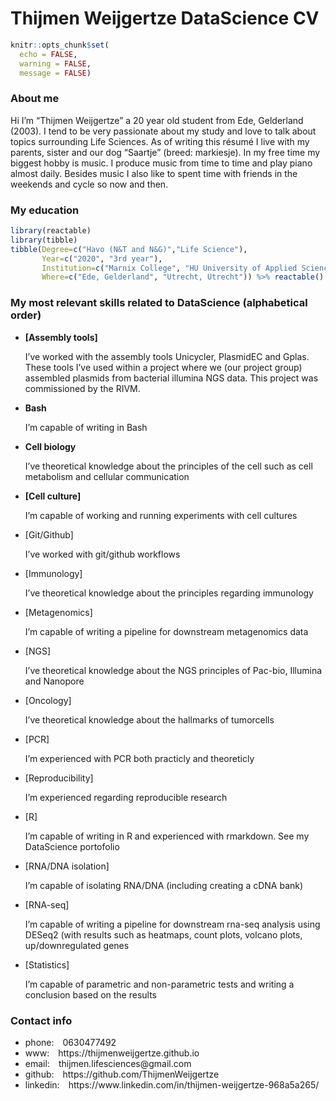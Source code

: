 

# Thijmen Weijgertze DataScience CV

```r
knitr::opts_chunk$set(
  echo = FALSE, 
  warning = FALSE, 
  message = FALSE)
```

### About me

Hi I'm "Thijmen Weijgertze" a 20 year old student from Ede, Gelderland (2003). I tend to be very passionate about my study and love to talk about topics surrounding Life Sciences. As of writing this résumé I live with my parents, sister and our dog "Saartje" (breed: markiesje). In my free time my biggest hobby is music. I produce music from time to time and play piano almost daily. Besides music I also like to spent time with friends in the weekends and cycle so now and then. 

### My education

```r
library(reactable)
library(tibble)
tibble(Degree=c("Havo (N&T and N&G)","Life Science"), 
       Year=c("2020", "3rd year"), 
       Institution=c("Marnix College", "HU University of Applied Sciences Utrecht"),
       Where=c("Ede, Gelderland", "Utrecht, Utrecht")) %>% reactable()
```

### My most relevant skills related to DataScience (alphabetical order)

  - **[Assembly tools]**
  
      I've worked with the assembly tools Unicycler, PlasmidEC and Gplas. These tools I've used within a project where we (our project group) assembled plasmids from bacterial illumina NGS data. This project was commissioned by the RIVM.
  
  - **Bash**
      
      I'm capable of writing in Bash
      
  - **Cell biology**
  
      I've theoretical knowledge about the principles of the cell such as cell metabolism and cellular communication
      
  - **[Cell culture]**
  
      I'm capable of working and running experiments with cell cultures
      
  - [Git/Github]
  
      I've worked with git/github workflows
      
  - [Immunology]
  
      I've theoretical knowledge about the principles regarding immunology
      
  - [Metagenomics]
      
      I'm capable of writing a pipeline for downstream metagenomics data
      
  - [NGS]
  
      I've theoretical knowledge about the NGS principles of Pac-bio, Illumina and Nanopore
      
  - [Oncology]
      
      I've theoretical knowledge about the hallmarks of tumorcells
      
  - [PCR] 
  
      I'm experienced with PCR both practicly and theoreticly
      
  - [Reproducibility]
  
      I'm experienced regarding reproducible research
      
  - [R]
  
      I'm capable of writing in R and experienced with rmarkdown. See my DataScience portofolio
      
  - [RNA/DNA isolation]
  
      I'm capable of isolating RNA/DNA (including creating a cDNA bank)
      
  - [RNA-seq]
      
      I'm capable of writing a pipeline for downstream rna-seq analysis using DESeq2 (with results such as heatmaps, count plots, volcano plots, up/downregulated genes
      
  - [Statistics] 
  
      I'm capable of parametric and non-parametric tests and writing a conclusion based on the results

### Contact info

- phone:&emsp;0630477492
- www:&emsp;https://thijmenweijgertze.github.io
- email:&emsp;thijmen.lifesciences@gmail.com
- github:&emsp;https://github.com/ThijmenWeijgertze
- linkedin:&emsp;https://www.linkedin.com/in/thijmen-weijgertze-968a5a265/
